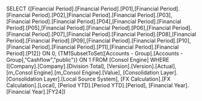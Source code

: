 SELECT {[Financial Period].[Financial Period].[P01],[Financial Period].[Financial Period].[P02],[Financial Period].[Financial Period].[P03],[Financial Period].[Financial Period].[P04],[Financial Period].[Financial Period].[P05],[Financial Period].[Financial Period].[P06],[Financial Period].[Financial Period].[P07],[Financial Period].[Financial Period].[P08],[Financial Period].[Financial Period].[P09],[Financial Period].[Financial Period].[P10],[Financial Period].[Financial Period].[P11],[Financial Period].[Financial Period].[P12]} ON 0, {TM1SubsetToSet([Accounts - Group].[Accounts - Group],"Cashflow","public")} ON 1 FROM [Consol Engine] WHERE ([Company].[Company].[Division Total], [Version].[Version].[Actual], [m_Consol Engine].[m_Consol Engine].[Value], [Consolidation Layer].[Consolidation Layer].[Local Source System], [FX Calculation].[FX Calculation].[Local], [Period YTD].[Period YTD].[Period], [Financial Year].[Financial Year].[FY24])